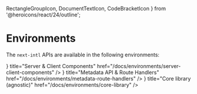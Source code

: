   RectangleGroupIcon,
  DocumentTextIcon,
  CodeBracketIcon
} from '@heroicons/react/24/outline';

# Environments

The `next-intl` APIs are available in the following environments:

<div className="mt-8 flex flex-col gap-4 md:w-2/3">
  <Card
    arrow
    icon={<RectangleGroupIcon />}
    title="Server & Client Components"
    href="/docs/environments/server-client-components"
  />
  <Card
    arrow
    icon={<DocumentTextIcon />}
    title="Metadata API & Route Handlers"
    href="/docs/environments/metadata-route-handlers"
  />
  <Card
    arrow
    icon={<CodeBracketIcon />}
    title="Core library (agnostic)"
    href="/docs/environments/core-library"
  />
</div>
